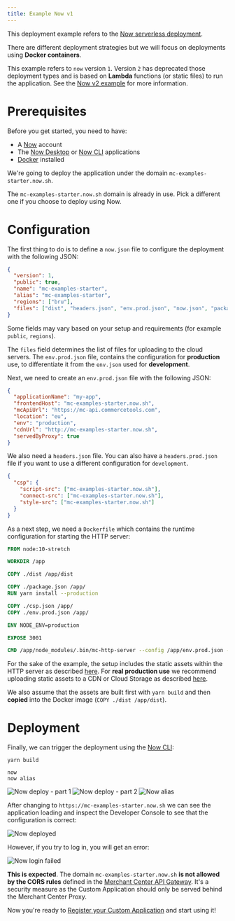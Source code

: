 ```yaml
---
title: Example Now v1
---
```


This deployment example refers to the [Now serverless deployment](https://zeit.co/now).

There are different deployment strategies but we will focus on deployments using **Docker containers**.

<Warning>

This example refers to `now` version `1`. Version `2` has deprecated those deployment types and is based on **Lambda** functions (or static files) to run the application. See the [Now v2 example](./example-now-v2) for more information.

</Warning>

# Prerequisites

Before you get started, you need to have:

- A [Now](https://zeit.co/signup) account
- The [Now Desktop](https://zeit.co/download) or [Now CLI](https://zeit.co/download#now-cli) applications
- [Docker](https://docs.docker.com/install/) installed

We're going to deploy the application under the domain `mc-examples-starter.now.sh`.

<Info>

The `mc-examples-starter.now.sh` domain is already in use. Pick a different one if you choose to deploy using Now.

</Info>

# Configuration

The first thing to do is to define a `now.json` file to configure the deployment with the following JSON:

```json
{
  "version": 1,
  "public": true,
  "name": "mc-examples-starter",
  "alias": "mc-examples-starter",
  "regions": ["bru"],
  "files": ["dist", "headers.json", "env.prod.json", "now.json", "package.json"]
}
```

Some fields may vary based on your setup and requirements (for example `public`, `regions`).

The `files` field determines the list of files for uploading to the cloud servers. The `env.prod.json` file, contains the configuration for **production** use, to differentiate it from the `env.json` used for **development**.

Next, we need to create an `env.prod.json` file with the following JSON:

```json
{
  "applicationName": "my-app",
  "frontendHost": "mc-examples-starter.now.sh",
  "mcApiUrl": "https://mc-api.commercetools.com",
  "location": "eu",
  "env": "production",
  "cdnUrl": "http://mc-examples-starter.now.sh",
  "servedByProxy": true
}
```

We also need a `headers.json` file. You can also have a `headers.prod.json` file if you want to use a different configuration for `development`.

```json
{
  "csp": {
    "script-src": ["mc-examples-starter.now.sh"],
    "connect-src": ["mc-examples-starter.now.sh"],
    "style-src": ["mc-examples-starter.now.sh"]
  }
}
```

As a next step, we need a `Dockerfile` which contains the runtime configuration for starting the HTTP server:

```dockerfile
FROM node:10-stretch

WORKDIR /app

COPY ./dist /app/dist

COPY ./package.json /app/
RUN yarn install --production

COPY ./csp.json /app/
COPY ./env.prod.json /app/

ENV NODE_ENV=production

EXPOSE 3001

CMD /app/node_modules/.bin/mc-http-server --config /app/env.prod.json --csp /app/csp.json --use-local-assets
```

For the sake of the example, the setup includes the static assets within the HTTP server as described [here](./serving-static-assets#serving-assets-using-the-http-server). For **real production use** we recommend uploading static assets to a CDN or Cloud Storage as described [here](./serving-static-assets#serving-assets-on-a-remote-cdn-or-cloud-storage).

We also assume that the assets are built first with `yarn build` and then **copied** into the Docker image (`COPY ./dist /app/dist`).

# Deployment

Finally, we can trigger the deployment using the [Now CLI](https://zeit.co/download#now-cli):

```console noPromptLines="2"
yarn build

now
now alias
```

![Now deploy - part 1](/images/mc-dev-now_1.png)
![Now deploy - part 2](/images/mc-dev-now_2.png)
![Now alias](/images/mc-dev-now-alias.png)

After changing to `https://mc-examples-starter.now.sh` we can see the application loading and inspect the Developer Console to see that the configuration is correct:

![Now deployed](/images/mc-dev-now-deployed.png)

However, if you try to log in, you will get an error:

![Now login failed](/images/mc-dev-now-login-failed.png)

**This is expected**. The domain `mc-examples-starter.now.sh` **is not allowed by the CORS rules** defined in the [Merchant Center API Gateway](../main-concepts/api-gateway). It's a security measure as the Custom Application should only be served behind the Merchant Center Proxy.

Now you're ready to [Register your Custom Application](./register-applications) and start using it!
